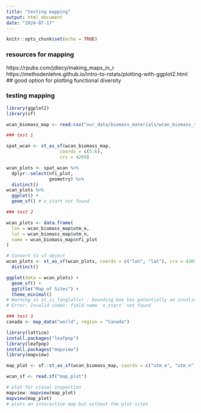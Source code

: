 ```yaml
---
title: "testing mapping"
output: html_document
date: "2024-07-17"
---
```


```r
knitr::opts_chunk$set(echo = TRUE)
```

### resources for mapping
https://rpubs.com/jdlecy/making_maps_in_r 
https://methodenlehre.github.io/intro-to-rstats/plotting-with-ggplot2.html 
  ## good option for plotting functional diversity
  
### testing mapping 
```r
library(ggplot2)
library(sf)

wcan_biomass_map <- read.csv("our_data/biomass_materials/wcan_biomass_total.csv")

### test 1

spat_wcan <- st_as_sf(wcan_biomass_map,
                    coords = c(5:6),
                    crs = 4269)

wcan_plots <- spat_wcan %>%
  dplyr::select(nfi_plot,
                geometry) %>%
  distinct()
wcan_plots %>%
  ggplot() +
  geom_sf() # x_start not found

### test 2

wcan_plots <- data.frame(
  lon = wcan_biomass_map$utm_e,
  lat = wcan_biomass_map$utm_n,
  name = wcan_biomass_map$nfi_plot
)

# Convert to sf object
wcan_plots <- st_as_sf(wcan_plots, coords = c("lon", "lat"), crs = 4269) %>%
  distinct()

ggplot(data = wcan_plots) +
  geom_sf() +
  ggtitle("Map of Sites") +
  theme_minimal()
# Warning in st_is_longlat(x) : bounding box has potentially an invalid value range for longlat data
# Error: Invalid index: field name 'x_start' not found

### test 3
canada <- map_data("world", region = "Canada")

library(lattice)
install.packages("leafpop")
library(leafpop)
install.packages("mapview")
library(mapview)

map_plot <- sf::st_as_sf(wcan_biomass_map, coords = c("utm_e", "utm_n"), crs = 4269)

wcan_sf <- read.sf("map_plot")

# plot for visual inspection
mapview::mapview(map_plot)
mapview(map_plot)
# plots an interactive map but without the plot sites

```



